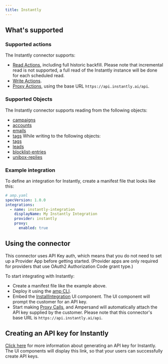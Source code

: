 ```yaml
---
title: Instantly
---
```

## What's supported

### Supported actions

The Instantly connector supports:
- [Read Actions](/define-integrations/read-actions), including full historic backfill. Please note that incremental read is not supported, a full read of the Instantly instance will be done for each scheduled read.
- [Write Actions](/define-integrations/write-actions).
- [Proxy Actions](/define-integrations/proxy-actions), using the base URL `https://api.instantly.ai/api`.

### Supported Objects

The Instantly connector supports reading from the following objects:
* [campaigns](https://developer.instantly.ai/campaign-1)
* [accounts](https://developer.instantly.ai/account)
* [emails](https://developer.instantly.ai/unibox)
* [tags](https://developer.instantly.ai/tags)
While writing to the following objects:
* [tags](https://developer.instantly.ai/tags)
* [leads](https://developer.instantly.ai/lead)
* [blocklist-entries](https://developer.instantly.ai/blocklist)
* [unibox-replies](https://developer.instantly.ai/unibox)

### Example integration

To define an integration for Instantly, create a manifest file that looks like this:

```YAML
# amp.yaml
specVersion: 1.0.0
integrations:
  - name: instantly-integration
    displayName: My Instantly Integration
    provider: instantly
    proxy:
      enabled: true
```

## Using the connector

This connector uses API Key auth, which means that you do not need to set up a Provider App before getting started. (Provider apps are only required for providers that use OAuth2 Authorization Code grant type.)

To start integrating with Instantly:
- Create a manifest file like the example above.
- Deploy it using the [amp CLI](/cli/overview).
- Embed the [InstallIntegration](/embeddable-ui-components#install-integration) UI component. The UI component will prompt the customer for an API key.
- Start making [Proxy Calls](/define-integrations/proxy-actions), and Ampersand will automatically attach the API key supplied by the customer. Please note that this connector's base URL is `https://api.instantly.ai/api`.

## Creating an API key for Instantly

[Click here](https://developer.instantly.ai/introduction) for more information about generating an API key for Instantly. The UI components will display this link, so that your users can successfully create API keys.
